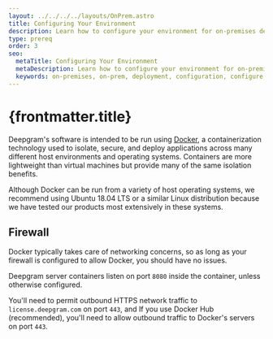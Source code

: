```yaml
---
layout: ../../../../layouts/OnPrem.astro
title: Configuring Your Environment
description: Learn how to configure your environment for on-premises deployments of Deepgram products.
type: prereq
order: 3
seo:
  metaTitle: Configuring Your Environment
  metaDescription: Learn how to configure your environment for on-premises deployments of Deepgram products.
  keywords: on-premises, on-prem, deployment, configuration, configure, base components, base
---
```


# {frontmatter.title}

Deepgram's software is intended to be run using [Docker](https://www.docker.com/), a containerization technology used to isolate, secure, and deploy applications across many different host environments and operating systems. Containers are more lightweight than virtual machines but provide many of the same isolation benefits.

Although Docker can be run from a variety of host operating systems, we recommend using Ubuntu 18.04 LTS or a similar Linux distribution because we have tested our products most extensively in these systems.

## Firewall

Docker typically takes care of networking concerns, so as long as your firewall is configured to allow Docker, you should have no issues.

Deepgram server containers listen on port `8080` inside the container, unless otherwise configured.

You'll need to permit outbound HTTPS network traffic to `license.deepgram.com` on port `443`, and If you use Docker Hub (recommended), you'll need to allow outbound traffic to Docker's servers on port `443`.
